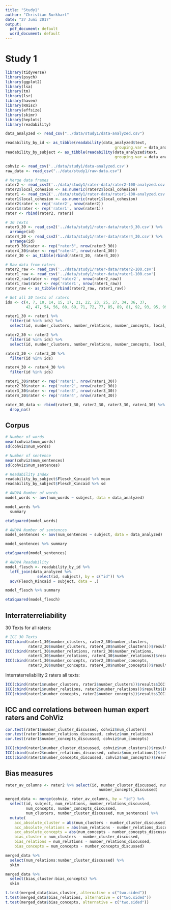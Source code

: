 ```yaml
---
title: "Study1"
author: "Christian Burkhart"
date: "27 Juni 2017"
output:
  pdf_document: default
  word_document: default
---
```


# Study 1

```r
library(tidyverse)
library(psych)
library(ggplot2)
library(lsa)
library(tm)
library(lsr)
library(haven)
library(Rmisc)
library(effsize)
library(skimr)
library(heplots)
library(readability)
```

```r
data_analyzed <- read_csv("../data/study1/data-analyzed.csv")

readability_by_id <- as_tibble(readability(data_analyzed$text, 
                                                grouping.var = data_analyzed$id))
readability_by_subject <- as_tibble(readability(data_analyzed$text, 
                                                grouping.var = data_analyzed$subject))

cohviz <- read_csv('../data/study1/data-analyzed.csv')
raw_data <- read_csv("../data/study1/raw-data.csv")

# Merge data frames
rater2 <- read_csv2('../data/study1/rater-data/rater2-100-analyzed.csv')
rater2$local_cohesion <- as.numeric(rater2$local_cohesion)
rater1 <- read_csv2('../data/study1/rater-data/rater1-100-analyzed.csv')
rater1$local_cohesion <- as.numeric(rater1$local_cohesion)
rater2$rater <- rep('rater2', nrow(rater2))
rater1$rater <- rep('rater1', nrow(rater1))
rater <- rbind(rater2, rater1)

# 30 Texts
rater3_30 <- read_csv2('../data/study1/rater-data/rater3_30.csv') %>% 
  arrange(id)
rater4_30 <- read_csv2('../data/study1/rater-data/rater4_30.csv') %>% 
  arrange(id)
rater3_30$rater <- rep("rater3", nrow(rater3_30))
rater4_30$rater <- rep("rater4", nrow(rater4_30))
rater_30 <- as_tibble(rbind(rater3_30, rater4_30))

# Raw data from raters
rater2_raw <- read_csv('../data/study1/rater-data/rater2-100.csv')
rater1_raw <- read_csv('../data/study1/rater-data/rater1-100.csv')
rater2_raw$rater <- rep('rater2', nrow(rater2_raw))
rater1_raw$rater <- rep('rater1', nrow(rater1_raw))
rater_raw <- as_tibble(rbind(rater2_raw, rater1_raw))

# Get all 30 texts of raters
ids <- c(4, 7, 10, 14, 15, 17, 21, 22, 23, 25, 27, 34, 36, 37,
         42, 47, 54, 56, 60, 69, 71, 72, 77, 85, 89, 81, 92, 93, 95, 99)

rater1_30 <- rater1 %>%
  filter(id %in% ids) %>% 
  select(id, number_clusters, number_relations, number_concepts, local_cohesion, number_sentences)

rater2_30 <- rater2 %>%
  filter(id %in% ids) %>%
  select(id, number_clusters, number_relations, number_concepts, local_cohesion, number_sentences)

rater3_30 <- rater3_30 %>%
  filter(id %in% ids) 

rater4_30 <- rater4_30 %>%
  filter(id %in% ids)

rater1_30$rater <- rep('rater1', nrow(rater1_30))
rater2_30$rater <- rep('rater2', nrow(rater2_30))
rater3_30$rater <- rep('rater3', nrow(rater3_30))
rater4_30$rater <- rep('rater4', nrow(rater4_30))

rater_30_data <- rbind(rater1_30, rater2_30, rater3_30, rater4_30) %>%
  drop_na()
```

## Corpus

```r
# Number of words
mean(cohviz$num_words)
sd(cohviz$num_words)
```

```r
# Number of sentence
mean(cohviz$num_sentences)
sd(cohviz$num_sentences)
```

```r
# Readability Index
readability_by_subject$Flesch_Kincaid %>% mean
readability_by_subject$Flesch_Kincaid %>% sd
```

```r
# ANOVA Number of words
model_words <- aov(num_words ~ subject, data = data_analyzed) 

model_words %>% 
  summary

etaSquared(model_words)
```

```r
# ANOVA Number of sentences
model_sentences <- aov(num_sentences ~ subject, data = data_analyzed) 

model_sentences %>% summary

etaSquared(model_sentences)
```

```r
# ANOVA Readability
model_flesch <- readability_by_id %>% 
  left_join(data_analyzed %>% 
              select(id, subject), by = c("id")) %>% 
  aov(Flesch_Kincaid ~ subject, data = .)

model_flesch %>% summary

etaSquared(model_flesch)
```

## Interraterreliability

30 Texts for all raters:

```r
# ICC 30 Texts
ICC(cbind(rater1_30$number_clusters, rater2_30$number_clusters, 
          rater3_30$number_clusters, rater4_30$number_clusters))$results$ICC[3]
ICC(cbind(rater1_30$number_relations, rater2_30$number_relations, 
          rater3_30$number_relations, rater4_30$number_relations))$results$ICC[3]
ICC(cbind(rater1_30$number_concepts, rater2_30$number_concepts, 
          rater3_30$number_concepts, rater4_30$number_concepts))$results$ICC[3]
```

Interraterreliability 2 raters all texts:

```r
ICC(cbind(rater1$number_clusters, rater2$number_clusters))$results$ICC[3]
ICC(cbind(rater1$number_relations, rater2$number_relations))$results$ICC[3]
ICC(cbind(rater1$number_concepts, rater2$number_concepts))$results$ICC[3]
```


## ICC and correlations between human expert raters and CohViz

```r
cor.test(rater1$number_cluster_discussed, cohviz$num_clusters)
cor.test(rater1$number_relations_discussed, cohviz$num_relations)
cor.test(rater1$number_concepts_discussed, cohviz$num_concepts)
```

```r
ICC(cbind(rater1$number_cluster_discussed, cohviz$num_clusters))$results$ICC[3]
ICC(cbind(rater2$number_relations_discussed, cohviz$num_relations))$results$ICC[3]
ICC(cbind(rater1$number_concepts_discussed, cohviz$num_concepts))$results$ICC[3]
```

## Bias measures


```r
rater_av_columns <- rater2 %>% select(id, number_cluster_discussed, number_relations_discussed,
                                         number_concepts_discussed)

merged_data <- merge(cohviz, rater_av_columns, by = "id") %>%
  select(id, subject, num_relations, number_relations_discussed,
         num_concepts, number_concepts_discussed,
         num_clusters, number_cluster_discussed, num_sentences) %>%
  mutate(
    acc_absolute_cluster = abs(num_clusters - number_cluster_discussed)**2,
    acc_absolute_relations = abs(num_relations - number_relations_discussed)**2,
    acc_absolute_concepts = abs(num_concepts - number_concepts_discussed)**2,
    bias_cluster = num_clusters - number_cluster_discussed,
    bias_relations = num_relations - number_relations_discussed,
    bias_concepts = num_concepts - number_concepts_discussed)

```

```r
merged_data %>% 
  select(num_relations:number_cluster_discussed) %>% 
  skim
```

```r
merged_data %>% 
  select(bias_cluster:bias_concepts) %>% 
  skim
```


```r
t.test(merged_data$bias_cluster, alternative = c("two.sided"))
t.test(merged_data$bias_relations, alternative = c("two.sided"))
t.test(merged_data$bias_concepts, alternative = c("two.sided"))
```


